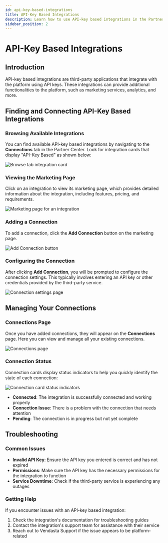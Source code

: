 ```yaml
---
id: api-key-based-integrations
title: API-Key Based Integrations
description: Learn how to use API-key based integrations in the Partner Center
sidebar_position: 2
---
```


# API-Key Based Integrations

## Introduction
API-key based integrations are third-party applications that integrate with the platform using API keys. These integrations can provide additional functionalities to the platform, such as marketing services, analytics, and more.

## Finding and Connecting API-Key Based Integrations

### Browsing Available Integrations
You can find available API-key based integrations by navigating to the **Connections** tab in the Partner Center. Look for integration cards that display "API-Key Based" as shown below:

![Browse tab integration card](/img/api-key-based-integrations/browse-tab-integration-card.png)

### Viewing the Marketing Page
Click on an integration to view its marketing page, which provides detailed information about the integration, including features, pricing, and requirements.

![Marketing page for an integration](/img/api-key-based-integrations/marketing-page.png)

### Adding a Connection
To add a connection, click the **Add Connection** button on the marketing page.

![Add Connection button](/img/api-key-based-integrations/add-connection-button.png)

### Configuring the Connection
After clicking **Add Connection**, you will be prompted to configure the connection settings. This typically involves entering an API key or other credentials provided by the third-party service.

![Connection settings page](/img/api-key-based-integrations/connection-settings.png)

## Managing Your Connections

### Connections Page
Once you have added connections, they will appear on the **Connections** page. Here you can view and manage all your existing connections.

![Connections page](/img/api-key-based-integrations/connections-page.png)

### Connection Status
Connection cards display status indicators to help you quickly identify the state of each connection:

![Connection card status indicators](/img/api-key-based-integrations/connection-card-status.png)

- **Connected**: The integration is successfully connected and working properly
- **Connection Issue**: There is a problem with the connection that needs attention
- **Pending**: The connection is in progress but not yet complete

## Troubleshooting

### Common Issues
- **Invalid API Key**: Ensure the API key you entered is correct and has not expired
- **Permissions**: Make sure the API key has the necessary permissions for the integration to function
- **Service Downtime**: Check if the third-party service is experiencing any outages

### Getting Help
If you encounter issues with an API-key based integration:

1. Check the integration's documentation for troubleshooting guides
2. Contact the integration's support team for assistance with their service
3. Reach out to Vendasta Support if the issue appears to be platform-related